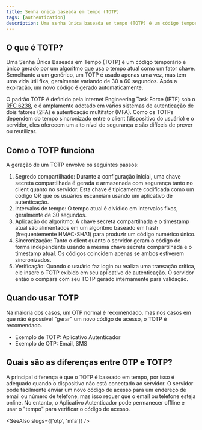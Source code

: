 ```yaml
---
title: Senha única baseada em tempo (TOTP)
tags: [authentication]
description: Uma senha única baseada em tempo (TOTP) é um código temporário e único gerado por um algoritmo que usa o tempo atual como um fator chave.
---
```


## O que é TOTP?

Uma Senha Única Baseada em Tempo (TOTP) é um código temporário e único gerado por um algoritmo que usa o tempo atual como um fator chave. Semelhante a um <Ref slug="otp" /> genérico, um TOTP é usado apenas uma vez, mas tem uma vida útil fixa, geralmente variando de 30 a 60 segundos. Após a expiração, um novo código é gerado automaticamente.

O padrão TOTP é definido pela Internet Engineering Task Force (IETF) sob o [RFC 6238](https://datatracker.ietf.org/doc/html/rfc6238), e é amplamente adotado em vários sistemas de autenticação de dois fatores (2FA) e autenticação multifator (MFA). Como os TOTPs dependem do tempo sincronizado entre o client (dispositivo do usuário) e o servidor, eles oferecem um alto nível de segurança e são difíceis de prever ou reutilizar.

## Como o TOTP funciona

A geração de um TOTP envolve os seguintes passos:

1. Segredo compartilhado: Durante a configuração inicial, uma chave secreta compartilhada é gerada e armazenada com segurança tanto no client quanto no servidor. Esta chave é tipicamente codificada como um código QR que os usuários escaneiam usando um aplicativo de autenticação.
2. Intervalos de tempo: O tempo atual é dividido em intervalos fixos, geralmente de 30 segundos.
3. Aplicação do algoritmo: A chave secreta compartilhada e o timestamp atual são alimentados em um algoritmo baseado em hash (frequentemente HMAC-SHA1) para produzir um código numérico único.
4. Sincronização: Tanto o client quanto o servidor geram o código de forma independente usando a mesma chave secreta compartilhada e o timestamp atual. Os códigos coincidem apenas se ambos estiverem sincronizados.
5. Verificação: Quando o usuário faz login ou realiza uma transação crítica, ele insere o TOTP exibido em seu aplicativo de autenticação. O servidor então o compara com seu TOTP gerado internamente para validação.

## Quando usar TOTP

Na maioria dos casos, um OTP normal é recomendado, mas nos casos em que não é possível "gerar" um novo código de acesso, o TOTP é recomendado.

- Exemplo de TOTP: Aplicativo Autenticador
- Exemplo de OTP: Email, SMS

## Quais são as diferenças entre OTP e TOTP?

A principal diferença é que o TOTP é baseado em tempo, por isso é adequado quando o dispositivo não está conectado ao servidor. O servidor pode facilmente enviar um novo código de acesso para um endereço de email ou número de telefone, mas isso requer que o email ou telefone esteja online. No entanto, o Aplicativo Autenticador pode permanecer offline e usar o "tempo" para verificar o código de acesso.

<SeeAlso slugs={['otp', 'mfa']} />